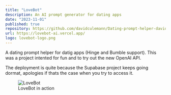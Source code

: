 ```yaml
---
title: "LoveBot"
description: An AI prompt generator for dating apps
date: "2023-11-01"
published: true
repository: https://github.com/davidculemann/Dating-prompt-helper-david
url: https://lovebot-ai.vercel.app/
logo: lovebot-logo.png
---
```


A dating prompt helper for datig apps (Hinge and Bumble support). This was a project intented for fun and to try out the new OpenAI API.

The deployment is quite because the Supabase project keeps going dormat, apologies if thats the case when you try to access it.

<figure>
    <img src="/images/lovebot.png" alt="LoveBot" />
    <figcaption>LoveBot in action</figcaption>
</figure>
